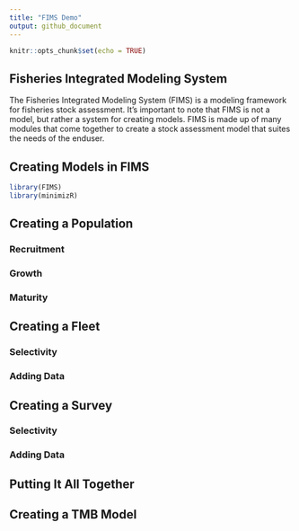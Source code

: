 ```yaml
---
title: "FIMS Demo"
output: github_document
---
```



```r
knitr::opts_chunk$set(echo = TRUE)
```

## Fisheries Integrated Modeling System
The Fisheries Integrated Modeling System (FIMS) is a modeling framework for fisheries stock assessment. It's important to note that FIMS is not a model, but rather a system for creating models. FIMS is made up of many modules that come together to create a stock assessment model that suites the needs of the enduser.

## Creating Models in FIMS

```r
library(FIMS)
library(minimizR)
```


## Creating a Population

### Recruitment

### Growth

### Maturity

## Creating a Fleet
### Selectivity
### Adding Data
## Creating a Survey
### Selectivity
### Adding Data
## Putting It All Together 
## Creating a TMB Model



